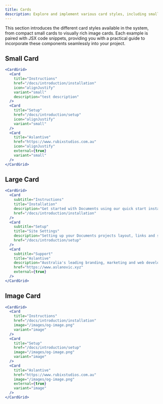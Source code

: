 ```yaml
---
title: Cards
description: Explore and implement various card styles, including small, large and image cards.
---
```


This section introduces the different card styles available in the system, from compact small cards to visually rich image cards. Each example is paired with JSX code snippets, providing you with a practical guide to incorporate these components seamlessly into your project.

## Small Card

<CardGrid>
  <Card
    title="Instructions"
    href="/docs/introduction/installation"
    icon="alignJustify"
    variant="small"
    description="test description"
  />
  <Card
    title="Setup"
    href="/docs/introduction/setup"
    icon="alignJustify"
    variant="small"
  />
  <Card
    title="Aslantive"
    href="https://www.rubixstudios.com.au"
    icon="alignJustify"
    external={true}
    variant="small"
  />
</CardGrid>

```jsx
<CardGrid>
  <Card
    title="Instructions"
    href="/docs/introduction/installation"
    icon="alignJustify"
    variant="small"
    description="test description"
  />
  <Card
    title="Setup"
    href="/docs/introduction/setup"
    icon="alignJustify"
    variant="small"
  />
  <Card
    title="Aslantive"
    href="https://www.rubixstudios.com.au"
    icon="alignJustify"
    external={true}
    variant="small"
  />
</CardGrid>
```

## Large Card

<CardGrid>
  <Card
    subtitle="Instructions"
    title="Installation"
    description="Get started with Documents using our quick start installation guide to get your project started."
    href="/docs/introduction/installation"
  />
  <Card
    subtitle="Setup"
    title="Site Settings"
    description="Setting up your Documents projects layout, links and search engine optimisation."
    href="/docs/introduction/setup"
  />
  <Card
    subtitle="Support"
    title="Aslantive"
    description="Australia's leading branding, marketing and web development company."
    href="https://www.aslanovic.xyz"
    external={true}
  />
</CardGrid>

```jsx
<CardGrid>
  <Card
    subtitle="Instructions"
    title="Installation"
    description="Get started with Documents using our quick start installation guide to get your project started."
    href="/docs/introduction/installation"
  />
  <Card
    subtitle="Setup"
    title="Site Settings"
    description="Setting up your Documents projects layout, links and search engine optimisation."
    href="/docs/introduction/setup"
  />
  <Card
    subtitle="Support"
    title="Aslantive"
    description="Australia's leading branding, marketing and web development company."
    href="https://www.aslanovic.xyz"
    external={true}
  />
</CardGrid>
```

## Image Card

<CardGrid>
  <Card
    title="Instructions"
    href="/docs/introduction/installation"
    image="/images/og-image.png"
    variant="image"
  />
  <Card
    title="Setup"
    href="/docs/introduction/setup"
    image="/images/og-image.png"
    variant="image"
  />
  <Card
    title="Aslantive"
    href="https://www.rubixstudios.com.au"
    image="/images/og-image.png"
    external={true}
    variant="image"
  />
</CardGrid>

```jsx
<CardGrid>
  <Card
    title="Instructions"
    href="/docs/introduction/installation"
    image="/images/og-image.png"
    variant="image"
  />
  <Card
    title="Setup"
    href="/docs/introduction/setup"
    image="/images/og-image.png"
    variant="image"
  />
  <Card
    title="Aslantive"
    href="https://www.rubixstudios.com.au"
    image="/images/og-image.png"
    external={true}
    variant="image"
  />
</CardGrid>
```